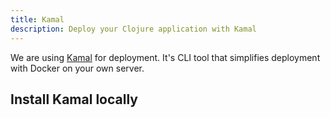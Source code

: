 ```yaml
---
title: Kamal
description: Deploy your Clojure application with Kamal
---
```


We are using [Kamal](https://kamal-deploy.org/) for deployment. It's CLI tool that simplifies deployment with Docker
on your own server.

## Install Kamal locally



